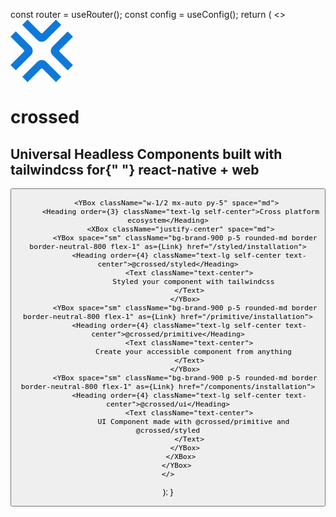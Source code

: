 
  const router = useRouter();
  const config = useConfig();
  return (
    <>
        <YBox className="items-center gap-2 bg-brand-800 py-20 px-5 border-b border-neutral-800">
          <svg
            xmlns="http://www.w3.org/2000/svg"
            version="1.1"
            width="100"
            height="100"
            viewBox="5 5 90 90"
          >
            <g fill="#0f79d7">
              <path d="M5 70.48l19.108-19.108a2.029 2.029 0 0 0 0-2.87L5.058 29.45l7.545-7.546 21.89 21.89a8.685 8.685 0 0 1 0 12.283L12.659 77.912 5 70.48zm90-41.03L75.892 48.559a2.029 2.029 0 0 0 0 2.87l19.05 19.051-7.545 7.546-21.89-21.89a8.685 8.685 0 0 1 0-12.283l21.834-21.834L95 29.45zM29.428 5l19.108 19.108a2.029 2.029 0 0 0 2.87 0l19.052-19.05 7.546 7.545-21.89 21.89a8.685 8.685 0 0 1-12.283 0L21.997 12.659 29.428 5zm41.144 90L51.463 75.892a2.029 2.029 0 0 0-2.87 0l-19.051 19.05-7.546-7.545 21.89-21.89a8.685 8.685 0 0 1 12.283 0l21.834 21.834L70.572 95z"></path>
            </g>
          </svg>
          <h1 className="text-6xl mb-5">crossed</h1>
          <h2 className="border-0 text-2xl text-center mb-10">
            Universal Headless Components built with tailwindcss for{" "}
            <b>react-native</b> + <b>web</b>
          </h2>
          <XBox space="md" className="justify-center">
            <Button
              text="Star us"
              variant="filled"
              color="neutral"
              iconAfter={UilGithub}
              href={config.project.link}
              target="_blank"
            />
          </XBox>
        </YBox>
        
        <YBox className="w-1/2 mx-auto py-5" space="md">
          <Heading order={3} className="text-lg self-center">Cross platform ecosystem</Heading>
          <XBox className="justify-center" space="md">
            <YBox space="sm" className="bg-brand-900 p-5 rounded-md border border-neutral-800 flex-1" as={Link} href="/styled/installation">
              <Heading order={4} className="text-lg self-center text-center">@crossed/styled</Heading>
              <Text className="text-center">
                Styled your component with tailwindcss
              </Text>
            </YBox>
            <YBox space="sm" className="bg-brand-900 p-5 rounded-md border border-neutral-800 flex-1" as={Link} href="/primitive/installation">
              <Heading order={4} className="text-lg self-center text-center">@crossed/primitive</Heading>
              <Text className="text-center">
                Create your accessible component from anything
              </Text>
            </YBox>
            <YBox space="sm" className="bg-brand-900 p-5 rounded-md border border-neutral-800 flex-1" as={Link} href="/components/installation">
              <Heading order={4} className="text-lg self-center text-center">@crossed/ui</Heading>
              <Text className="text-center">
                UI Component made with @crossed/primitive and @crossed/styled
              </Text>
            </YBox>
          </XBox>
        </YBox>
    </>
  );
}
